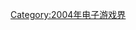 {{Popcat}}

{{Year by category
| m = 2
| c = 0
| d = 0
| y = 4
| cat = 結業電子遊戲公司
| in = 电子游戏界
| parent = 各年份結業電子遊戲公司
| subcat = 2004年結業公司
| sortkey = Video game
}}

[[Category:2004年电子游戏界|Category:2004年电子游戏界]]